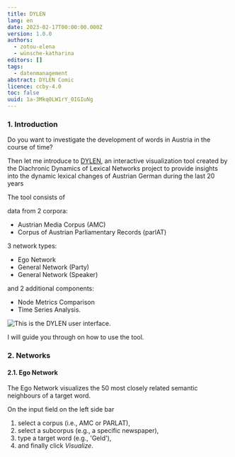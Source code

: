 ```yaml
---
title: DYLEN
lang: en
date: 2023-02-17T00:00:00.000Z
version: 1.0.0
authors:
  - zotou-elena
  - wünsche-katharina
editors: []
tags:
  - datenmanagement
abstract: DYLEN Comic
licence: ccby-4.0
toc: false
uuid: 1a-3Mkq0LW1rY_0IGIuNg
---
```

### 1. Introduction

Do you want to investigate the development of words in Austria in the course of time? 

Then let me introduce to [DYLEN](https://dylen-tool.acdh.oeaw.ac.at/), an interactive visualization tool created by the Diachronic Dynamics of Lexical Networks project to provide insights into the dynamic lexical changes of Austrian German during the last 20 years

The tool consists of 

data from 2 corpora:

- Austrian Media Corpus (AMC)
- Corpus of Austrian Parliamentary Records (parlAT) 

3 network types:

- Ego Network
- General Network (Party) 
- General Network (Speaker)

and 2 additional components:

- Node Metrics Comparison
- Time Series Analysis.   

![](images/picture1.png "This is the DYLEN user interface.")

I will guide you through on how to use the tool.

### 2. Networks

#### 2﻿.1. Ego Network

The Ego Network visualizes the 50 most closely related semantic neighbours of a target word.



On the input field on the left side bar

1. select a corpus (i.e., AMC or PARLAT), 
2. select a subcorpus (e.g., a specific newspaper),
3. type a target word (e.g., 'Geld'),
4. and finally click *Visualize*.